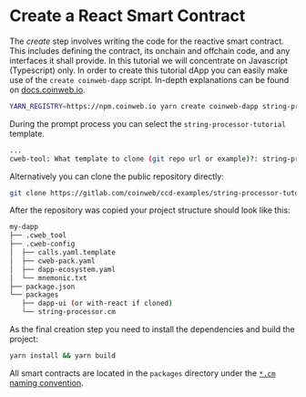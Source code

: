 # Create a React Smart Contract

The _create_ step involves writing the code for the reactive smart contract.
This includes defining the contract, its onchain and offchain code, and any
interfaces it shall provide. In this tutorial we will concentrate on Javascript
(Typescript) only. In order to create this tutorial dApp you can easily make use
of the `create coinweb-dapp` script. In-depth explanations can be found on
[docs.coinweb.io](https://docs.coinweb.io/).

```bash
YARN_REGISTRY=https://npm.coinweb.io yarn create coinweb-dapp string-processor
```

During the prompt process you can select the `string-processor-tutorial`
template.

```bash
...
cweb-tool: What template to clone (git repo url or example)?: string-processor-tutorial
```

Alternatively you can clone the public repository directly:

```bash
git clone https://gitlab.com/coinweb/ccd-examples/string-processor-tutorial.git
```

After the repository was copied your project structure should look like this:

```bash
my-dapp
├── .cweb_tool
├── .cweb-config
│  ├── calls.yaml.template
│  ├── cweb-pack.yaml
│  ├── dapp-ecosystem.yaml
│  └── mnemonic.txt
├── package.json
└── packages
   ├── dapp-ui (or with-react if cloned)
   └── string-processor.cm
```

As the final creation step you need to install the dependencies and build the
project:

```bash
yarn install && yarn build
```

All smart contracts are located in the `packages` directory under the
[`*.cm` naming convention](https://docs.coinweb.io/develop/getstarted/get-started-folder-structure#the-contract-module).
